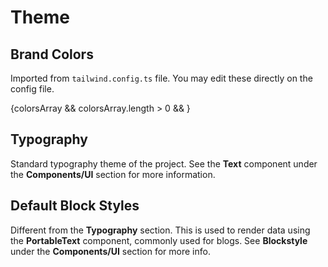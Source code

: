 
<Meta title="Theme" />

# Theme

## Brand Colors

Imported from `tailwind.config.ts` file. You may edit these directly on the config file.

<div className="mb-10">
  {colorsArray && colorsArray.length > 0 && <Brand colors={colorsArray} />}
</div>

## Typography

Standard typography theme of the project. See the **Text** component under the **Components/UI** section for more information.

<Canvas of={TextStories.Primary} />

## Default Block Styles

Different from the **Typography** section. This is used to render data using the **PortableText** component, commonly used for blogs. See **Blockstyle** under the **Components/UI** section for more info.

<div className="p-8 boder-solid border border-gray-100/50">
  <Story of={BlockStories.Primary} />
</div>
